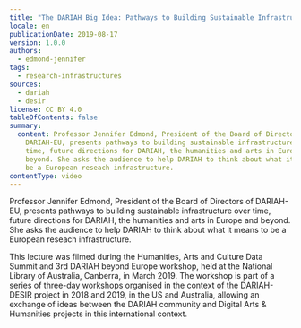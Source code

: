 ```yaml
---
title: "The DARIAH Big Idea: Pathways to Building Sustainable Infrastructure Over Time"
locale: en
publicationDate: 2019-08-17
version: 1.0.0
authors:
  - edmond-jennifer
tags:
  - research-infrastructures
sources:
  - dariah
  - desir
license: CC BY 4.0
tableOfContents: false
summary:
  content: Professor Jennifer Edmond, President of the Board of Directors of
    DARIAH-EU, presents pathways to building sustainable infrastructure over
    time, future directions for DARIAH, the humanities and arts in Europe and
    beyond. She asks the audience to help DARIAH to think about what it means to
    be a European reseach infrastructure.
contentType: video
---
```

Professor Jennifer Edmond, President of the Board of Directors of DARIAH-EU, presents pathways to building sustainable infrastructure over time, future directions for DARIAH, the humanities and arts in Europe and beyond. She asks the audience to help DARIAH to think about what it means to be a European reseach infrastructure.

This lecture was filmed during the Humanities, Arts and Culture Data Summit and 3rd DARIAH beyond Europe workshop, held at the National Library of Australia, Canberra, in March 2019. The workshop is part of a series of three-day workshops organised in the context of the DARIAH-DESIR project in 2018 and 2019, in the US and Australia, allowing an exchange of ideas between the DARIAH community and Digital Arts & Humanities projects in this international context.

<VideoCard title="The DARIAH Big Idea" subtitle="Pathways to Building Sustainable Infrastructure Over Time" id="GRd0lDpuNIA" image="images/jennifer-edmond.png" />

